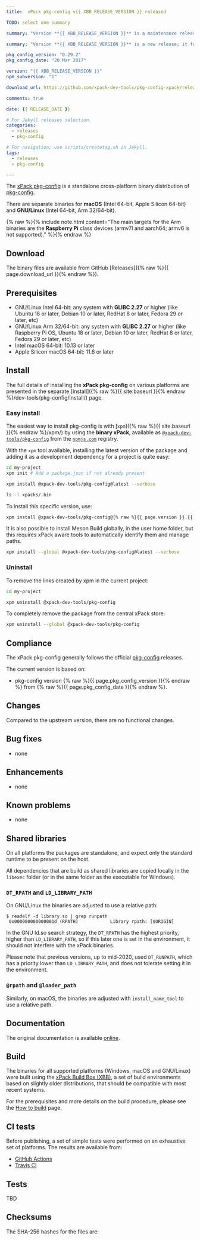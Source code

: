 ```yaml
---
title:  xPack pkg-config v{{ XBB_RELEASE_VERSION }} released

TODO: select one summary

summary: "Version **{{ XBB_RELEASE_VERSION }}** is a maintenance release; it fixes <...>."

summary: "Version **{{ XBB_RELEASE_VERSION }}** is a new release; it follows the upstream release."

pkg_config_version: "0.29.2"
pkg_config_date: "20 Mar 2017"

version: "{{ XBB_RELEASE_VERSION }}"
npm_subversion: "1"

download_url: https://github.com/xpack-dev-tools/pkg-config-xpack/releases/tag/v{{ XBB_RELEASE_VERSION }}/

comments: true

date: {{ RELEASE_DATE }}

# For Jekyll releases selection.
categories:
  - releases
  - pkg-config

# For navigation; use scripts/createtag.sh in Jekyll.
tags:
  - releases
  - pkg-config

---
```


The [xPack pkg-config](https://xpack-dev-tools.github.io/pkg-config-xpack/)
is a standalone cross-platform binary distribution of
[pkg-config](https://www.freedesktop.org/wiki/Software/pkg-config/).

There are separate binaries for
**macOS** (Intel 64-bit, Apple Silicon 64-bit)
and **GNU/Linux** (Intel 64-bit, Arm 32/64-bit).

{% raw %}{% include note.html content="The main targets for the Arm binaries
are the **Raspberry Pi** class devices (armv7l and aarch64;
armv6 is not supported)." %}{% endraw %}

## Download

The binary files are available from GitHub [Releases]({% raw %}{{ page.download_url }}{% endraw %}).

## Prerequisites

- GNU/Linux Intel 64-bit: any system with **GLIBC 2.27** or higher
  (like Ubuntu 18 or later, Debian 10 or later, RedHat 8 or later,
  Fedora 29 or later, etc)
- GNU/Linux Arm 32/64-bit: any system with **GLIBC 2.27** or higher
  (like Raspberry Pi OS, Ubuntu 18 or later, Debian 10 or later, RedHat 8 or later,
  Fedora 29 or later, etc)
- Intel macOS 64-bit: 10.13 or later
- Apple Silicon macOS 64-bit: 11.6 or later

## Install

The full details of installing the **xPack pkg-config** on various platforms
are presented in the separate
[Install]({% raw %}{{ site.baseurl }}{% endraw %}/dev-tools/pkg-config/install/) page.

### Easy install

The easiest way to install pkg-config is with
[`xpm`]({% raw %}{{ site.baseurl }}{% endraw %}/xpm/)
by using the **binary xPack**, available as
[`@xpack-dev-tools/pkg-config`](https://www.npmjs.com/package/@xpack-dev-tools/pkg-config)
from the [`npmjs.com`](https://www.npmjs.com) registry.

With the `xpm` tool available, installing
the latest version of the package and adding it as
a development dependency for a project is quite easy:

```sh
cd my-project
xpm init # Add a package.json if not already present

xpm install @xpack-dev-tools/pkg-config@latest --verbose

ls -l xpacks/.bin
```

To install this specific version, use:

```sh
xpm install @xpack-dev-tools/pkg-config@{% raw %}{{ page.version }}.{{ page.npm_subversion }}{% endraw %} --verbose
```

It is also possible to install Meson Build globally, in the user home folder,
but this requires xPack aware tools to automatically identify them and
manage paths.

```sh
xpm install --global @xpack-dev-tools/pkg-config@latest --verbose
```

### Uninstall

To remove the links created by xpm in the current project:

```sh
cd my-project

xpm uninstall @xpack-dev-tools/pkg-config
```

To completely remove the package from the central xPack store:

```sh
xpm uninstall --global @xpack-dev-tools/pkg-config
```

## Compliance

The xPack pkg-config generally follows the official
[pkg-config](https://pkgconfig.freedesktop.org/releases/) releases.

The current version is based on:

- pkg-config version {% raw %}{{ page.pkg_config_version }}{% endraw %}
from {% raw %}{{ page.pkg_config_date }}{% endraw %}.

## Changes

Compared to the upstream version, there are no functional changes.

## Bug fixes

- none

## Enhancements

- none

## Known problems

- none

## Shared libraries

On all platforms the packages are standalone, and expect only the standard
runtime to be present on the host.

All dependencies that are build as shared libraries are copied locally
in the `libexec` folder (or in the same folder as the executable for Windows).

### `DT_RPATH` and `LD_LIBRARY_PATH`

On GNU/Linux the binaries are adjusted to use a relative path:

```console
$ readelf -d library.so | grep runpath
 0x000000000000001d (RPATH)            Library rpath: [$ORIGIN]
```

In the GNU ld.so search strategy, the `DT_RPATH` has
the highest priority, higher than `LD_LIBRARY_PATH`, so if this later one
is set in the environment, it should not interfere with the xPack binaries.

Please note that previous versions, up to mid-2020, used `DT_RUNPATH`, which
has a priority lower than `LD_LIBRARY_PATH`, and does not tolerate setting
it in the environment.

### `@rpath` and `@loader_path`

Similarly, on macOS, the binaries are adjusted with `install_name_tool` to use a
relative path.

## Documentation

The original documentation is available
[online](https://people.freedesktop.org/~dbn/pkg-config-guide.html).

## Build

The binaries for all supported platforms
(Windows, macOS and GNU/Linux) were built using the
[xPack Build Box (XBB)](https://xpack.github.io/xbb/), a set
of build environments based on slightly older distributions, that should be
compatible with most recent systems.

For the prerequisites and more details on the build procedure, please see the
[How to build](https://github.com/xpack-dev-tools/pkg-config-xpack/blob/xpack/README-BUILD.md) page.

## CI tests

Before publishing, a set of simple tests were performed on an exhaustive
set of platforms. The results are available from:

- [GitHub Actions](https://github.com/xpack-dev-tools/pkg-config-xpack/actions/)
- [Travis CI](https://app.travis-ci.com/github/xpack-dev-tools/pkg-config-xpack/builds/)

## Tests

TBD

## Checksums

The SHA-256 hashes for the files are:
